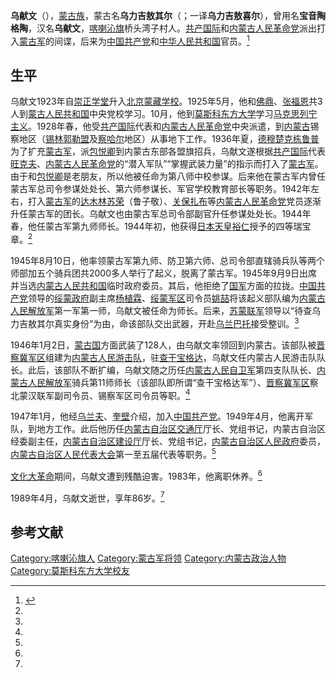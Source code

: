 '''乌献文'''（{{bd|1902年|5月|1989年|4月}}），[[蒙古族|蒙古族]]，蒙古名'''乌力吉敖其尔'''（{{mong|m=ᠦᠯᠵᠡᠢᠲᠣᠴᠢᠷ|k=Өлзийочир}}；一译'''乌力吉敖喜尔'''），曾用名'''宝音陶格陶'''，汉名'''乌献文'''，[[喀喇沁旗|喀喇沁旗]]桥头湾子村人。[[共产国际|共产国际]]和[[内蒙古人民革命党|内蒙古人民革命党]]派出打入[[蒙古军|蒙古军]]的间谍，后来为[[中国共产党|中国共产党]]和[[中华人民共和国|中华人民共和国]]官员。<ref name=gao>{{Cite web |url=http://www.surag.net/viewArticle.do?method=viewArticle&id=4a4f878f25964bd101260cf2be5e0028 |title=高永厚，苏尼特右旗往事（历史篇之九、十），蒙古学信息网，2010-01-08 |accessdate=2012-02-04 |archive-date=2012-09-14 |archive-url=https://archive.is/20120914022757/http://www.surag.net/viewArticle.do?method=viewArticle&id=4a4f878f25964bd101260cf2be5e0028 |dead-url=no }}</ref>

==生平==
乌献文1923年自[[崇正学堂|崇正学堂]]升入[[北京|北京]][[蒙藏学校|蒙藏学校]]。1925年5月，他和[[佛鼎|佛鼎]]、[[张福恩|张福恩]]共3人到[[蒙古人民共和国|蒙古人民共和国]]中央党校学习。10月，他到[[莫斯科东方大学|莫斯科东方大学]]学习[[马克思列宁主义|马克思列宁主义]]。1928年春，他受[[共产国际|共产国际]]代表和[[内蒙古人民革命党|内蒙古人民革命党]]中央派遣，到[[内蒙古|内蒙古]]锡察地区（[[锡林郭勒盟|锡林郭勒盟]]及[[察哈尔|察哈尔]]地区）从事地下工作。1936年夏，[[德穆楚克栋鲁普|德穆楚克栋鲁普]]为了扩充[[蒙古军|蒙古军]]，派[[包悦卿|包悦卿]]到内蒙古东部各盟旗招兵，乌献文遂根据[[共产国际|共产国际]]代表[[旺克夫|旺克夫]]、[[内蒙古人民革命党|内蒙古人民革命党]]的“潜入军队”“掌握武装力量”的指示而打入了[[蒙古军|蒙古军]]。由于和[[包悦卿|包悦卿]]是老朋友，所以他被任命为第八师中校参谋。后来他在蒙古军内曾任蒙古军总司令参谋处处长、第六师参谋长、军官学校教育部长等职务。1942年左右，打入[[蒙古军|蒙古军]]的[[达木林苏荣|达木林苏荣]]（鲁子敬）、[[关保扎布|关保扎布]]等[[内蒙古人民革命党|内蒙古人民革命党]]党员逐渐升任蒙古军的团长。乌献文也由蒙古军总司令部副官升任参谋处处长。1944年春，他任蒙古军第九师师长。1944年初，他获得[[日本天皇|日本天皇]][[裕仁|裕仁]]授予的四等瑞宝章。<ref name=gao/>

1945年8月10日，他率领蒙古军第九师、防卫第六师、总司令部直辖骑兵队等两个师部加五个骑兵团共2000多人举行了起义，脱离了蒙古军。1945年9月9日出席并当选[[内蒙古人民共和国|内蒙古人民共和国]]临时政府委员。其后，他拒绝了[[中華民國國軍|国军]]方面的拉拢。[[中国共产党|中国共产党]]领导的[[绥蒙政府|绥蒙政府]]副主席[[杨植霖|杨植霖]]、[[绥蒙军区|绥蒙军区]]司令员[[姚喆|姚喆]]将该起义部队编为[[内蒙古人民解放军|内蒙古人民解放军]]第一军第一师，乌献文被任命为师长。后来，[[苏蒙联军|苏蒙联军]]领导以“待查乌力吉敖其尔真实身份”为由，命该部队交出武器，开赴[[乌兰巴托|乌兰巴托]]接受整训。<ref name=gao/>

1946年1月2日，[[蒙古国|蒙古国]]方面武装了128人，由乌献文率领回到内蒙古。该部队被[[晋察冀军区|晋察冀军区]]组建为[[内蒙古人民游击队|内蒙古人民游击队]]，驻[[查干宝格达|查干宝格达]]，乌献文任内蒙古人民游击队队长。此后，该部队不断扩编，乌献文随之历任[[内蒙古人民自卫军|内蒙古人民自卫军]]第四支队队长、[[内蒙古人民解放军|内蒙古人民解放军]]骑兵第11师师长（该部队即所谓“查干宝格达军”）、[[晋察冀军区|晋察冀军区]]察北蒙汉联军副司令员、锡察军区司令员等职。<ref name=gao/>

1947年1月，他经[[乌兰夫|乌兰夫]]、[[奎壁|奎壁]]介绍，加入[[中国共产党|中国共产党]]。1949年4月，他离开军队，到地方工作。此后他历任[[内蒙古自治区交通厅|内蒙古自治区交通厅]]厅长、党组书记，内蒙古自治区经委副主任，[[内蒙古自治区建设厅|内蒙古自治区建设厅]]厅长、党组书记，[[内蒙古自治区人民政府|内蒙古自治区人民政府]]委员，[[内蒙古自治区人民代表大会|内蒙古自治区人民代表大会]]第一至五届代表等职务。<ref name=gao/>

[[文化大革命|文化大革命]]期间，乌献文遭到残酷迫害。1983年，他离职休养。<ref name=gao/>

1989年4月，乌献文逝世，享年86岁。<ref name=gao/>

==参考文献==
{{reflist}}


{{DEFAULTSORT:Wu乌}}
[[Category:喀喇沁旗人|Category:喀喇沁旗人]]
[[Category:蒙古军将领|Category:蒙古军将领]]
[[Category:内蒙古政治人物|Category:内蒙古政治人物]]
[[Category:莫斯科东方大学校友|Category:莫斯科东方大学校友]]
